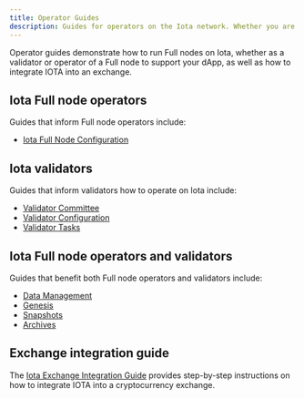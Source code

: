 ```yaml
---
title: Operator Guides
description: Guides for operators on the Iota network. Whether you are running a Full node for your dApp or operating as a validator on the Iota network, these guides help you set up your environment and operate your network.
---
```


Operator guides demonstrate how to run Full nodes on Iota, whether as a validator or operator of a Full node to support your dApp, as well as how to integrate IOTA into an exchange. 

## Iota Full node operators

Guides that inform Full node operators include:

- [Iota Full Node Configuration](./operator/iota-full-node.mdx)  

## Iota validators

Guides that inform validators how to operate on Iota include:

- [Validator Committee](./operator/validator-committee.mdx)
- [Validator Configuration](./operator/validator-config.mdx)
- [Validator Tasks](./operator/validator-tasks.mdx)

## Iota Full node operators and validators

Guides that benefit both Full node operators and validators include:

- [Data Management](./operator/data-management.mdx)
- [Genesis](./operator/genesis.mdx)
- [Snapshots](./operator/snapshots.mdx)
- [Archives](./operator/archives.mdx)

## Exchange integration guide

The [Iota Exchange Integration Guide](./operator/exchange-integration.mdx) provides step-by-step instructions on how to integrate IOTA into a cryptocurrency exchange.